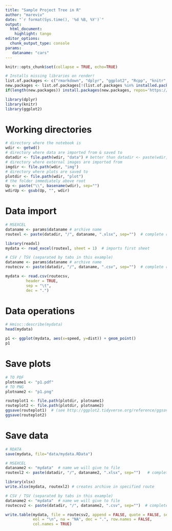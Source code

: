 ```yaml
---
title: "Sample Project Tree in R"
author: "mareviv"
date: "`r format(Sys.time(), '%d %B, %Y')`"
output:
  html_document:
    highlight: tango
editor_options: 
  chunk_output_type: console
params:
   dataname: "cars"
---
```



```r
knitr::opts_chunk$set(collapse = TRUE, echo=TRUE)
```

```r
# Installs missing libraries on render!
list.of.packages <- c("rmarkdown", "dplyr", "ggplot2", "Rcpp", "knitr", "Hmisc", "readxl")
new.packages <- list.of.packages[!(list.of.packages %in% installed.packages()[,"Package"])]
if(length(new.packages)) install.packages(new.packages, repos='https://cran.rstudio.com/')
```

```r
library(dplyr)
library(knitr)
library(ggplot2)
```


# Working directories

```r
# directory where the notebook is
wdir <- getwd() 
# directory where data are imported from & saved to
datadir <- file.path(wdir, "data") # better than datadir <- paste(wdir, "/data", sep="")
# directory where external images are imported from
imgdir <- file.path(wdir, "img")
# directory where plots are saved to
plotdir <- file.path(wdir, "plot")
# the folder immediately above root
Up <- paste("\\", basename(wdir), sep="")
wdirUp <- gsub(Up, "", wdir) 
```


# Data import

```r
# MSEXCEL
dataname <- params$dataname # archive name
routexl <- paste(datadir, "/", dataname, ".xlsx", sep="")  # complete route to archive

library(readxl)
mydata <- read_excel(routexl, sheet = 1)  # imports first sheet
```


```r
# CSV / TSV (separated by tabs in this example)
dataname <- params$dataname # archive name
routecsv <- paste(datadir, "/", dataname, ".csv", sep="")  # complete route to archive

mydata <- read.csv(routecsv, 
         header = TRUE, 
         sep = "\t",
         dec = ".")
```


# Data operations

```r
# Hmisc::describe(mydata)
head(mydata)
```

```r
p1 <- ggplot(mydata, aes(x=speed, y=dist)) + geom_point()
p1
```


# Save plots

```r
# TO PDF 
plotname1 <- "p1.pdf"
# TO PNG 
plotname2 <- "p1.png"

routeplot1 <- file.path(plotdir, plotname1)
routeplot2 <- file.path(plotdir, plotname2)
ggsave(routeplot1)  # (see http://ggplot2.tidyverse.org/reference/ggsave.html)
ggsave(routeplot2) 
```


# Save data

```r
# RDATA
save(mydata, file="data/mydata.RData")
```

```r
# MSEXCEL
dataname2 <- "mydata"  # name we will give to file
routexl2 <- paste(datadir, "/", dataname2, ".xlsx", sep="")   # complete route to future archive

library(xlsx)
write.xlsx(mydata, routexl2) # creates archive in specified route
```

```r
# CSV / TSV (separated by tabs in this example)
dataname2 <- "mydata"  # name we will give to file
routecsv2 <- paste(datadir, "/", dataname2, ".csv", sep="")  # complete route to future archive

write.table(mydata, file = routecsv2, append = FALSE, quote = FALSE, sep = "\t ",
            eol = "\n", na = "NA", dec = ".", row.names = FALSE,
            col.names = TRUE)
```
